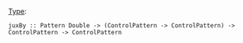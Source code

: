 [[Type signature|Type]]: <source inline>juxBy :: Pattern Double -> (ControlPattern -> ControlPattern) -> ControlPattern -> ControlPattern</source>